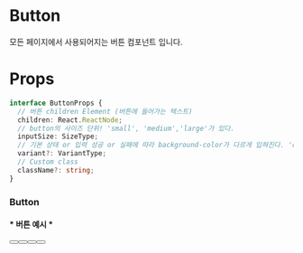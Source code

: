 

<Meta title="atoms/Button" component={Button} />

# Button

모든 페이지에서 사용되어지는 버튼 컴포넌트 입니다.

# Props

```ts
interface ButtonProps {
  // 버튼 children Element (버튼에 들어가는 텍스트)
  children: React.ReactNode;
  // button의 사이즈 단위! 'small', 'medium','large'가 있다.
  inputSize: SizeType;
  // 기본 상태 or 입력 성공 or 실패에 따라 background-color가 다르게 입혀진다. 'default', 'success', 'error'가 있다.
  variant?: VariantType;
  // Custom class
  className?: string;
}
```

### Button

<h4>* 버튼 예시 *</h4>

<div>
  <Button
    buttonSize="medium"
    variant="kakao"
    text="카카오로 계속하기"
    textSize="small"
    iconKey="settingsIcon"
  />
  <div style={{ marginTop: '10px' }}></div>
  <Button
    buttonSize="medium"
    variant="apple"
    text="애플로 계속하기"
    textSize="small"
    iconKey="settingsIcon"
  />
  <div style={{ marginTop: '10px' }}></div>
  <Button
    buttonSize="large"
    textSize="medium"
    text="동의하고 알림받기"
    textType="bold"
  />
  <div style={{ marginTop: '10px' }}></div>
  <Button
    buttonSize="large"
    variant="close"
    text="닫기"
    textSize="medium"
    textType="bold"
  />
</div>
